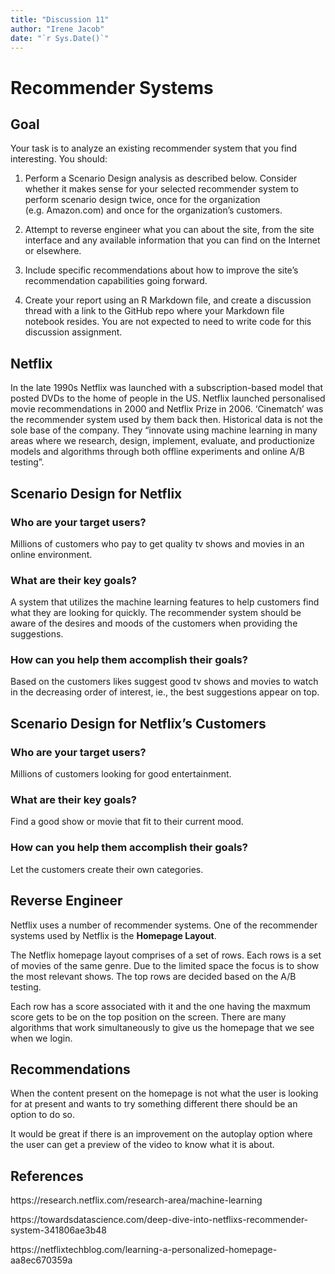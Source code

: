 ---
title: "Discussion 11"
author: "Irene Jacob"
date: "`r Sys.Date()`"
---

# Recommender Systems

## Goal

Your task is to analyze an existing recommender system that you find interesting.  You should:

1.	Perform a Scenario Design analysis as described below.  Consider whether it makes sense for your selected recommender system to perform scenario design twice, once for the organization (e.g. Amazon.com) and once for the organization's customers.

2.	Attempt to reverse engineer what you can about the site, from the site interface and any available information that you can find on the Internet or elsewhere.

3.	Include specific recommendations about how to improve the site's recommendation capabilities going forward. 

4.	Create your report using an R Markdown file, and create a discussion thread with a link to the GitHub repo where your Markdown file notebook resides.  You are not expected to need to write code for this discussion assignment.

## Netflix

In the late 1990s Netflix was launched with a subscription-based model that posted DVDs to the home of people in the US. Netflix launched personalised movie recommendations in 2000 and Netflix Prize in 2006. ‘Cinematch’ was the recommender system used by them back then. Historical data is not the sole base of the company. They "innovate using machine learning in many areas where we research, design, implement, evaluate, and productionize models and algorithms through both offline experiments and online A/B testing".

## Scenario Design for Netflix

### Who are your target users?

Millions of customers who pay to get quality tv shows and movies in an online environment.

### What are their key goals?

A system that utilizes the machine learning features to help customers find what they are looking for quickly. The recommender system should be aware of the desires and moods of the customers when providing the suggestions.

### How can you help them accomplish their goals?

Based on the customers likes suggest good tv shows and movies to watch in the decreasing order of interest, ie., the best suggestions appear on top.

## Scenario Design for Netflix's Customers

### Who are your target users?

Millions of customers looking for good entertainment.

### What are their key goals?

Find a good show or movie that fit to their current mood.

### How can you help them accomplish their goals?

Let the customers create their own categories.

## Reverse Engineer

Netflix uses a number of recommender systems. One of the recommender systems used by Netflix is the **Homepage Layout**.

The Netflix homepage layout comprises of a set of rows. Each rows is a set of movies of the same genre. Due to the limited space the focus is to show the most relevant shows. The top rows are decided based on the A/B testing.

Each row has a score associated with it and the one having the maxmum score gets to be on the top position on the screen. There are many algorithms that work simultaneously to give us the homepage that we see when we login.

## Recommendations

When the content present on the homepage is not what the user is looking for at present and wants to try something different there should be an option to do so.

It would be great if there is an improvement on the autoplay option where the user can get a preview of the video to know what it is about.

## References

https://research.netflix.com/research-area/machine-learning

https://towardsdatascience.com/deep-dive-into-netflixs-recommender-system-341806ae3b48

https://netflixtechblog.com/learning-a-personalized-homepage-aa8ec670359a



